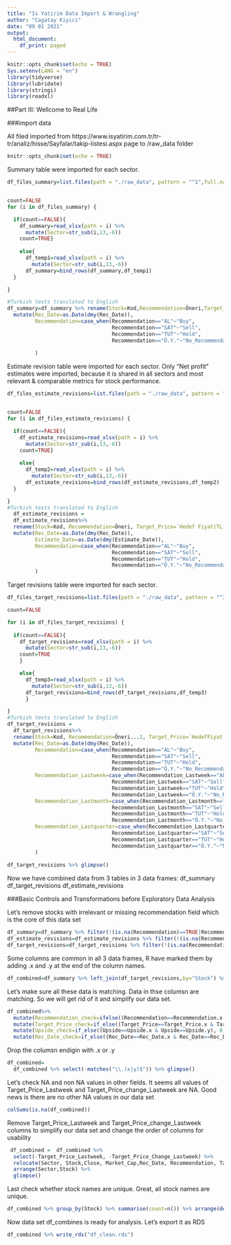 ```yaml
---
title: "Is Yatirim Data Import & Wrangling"
author: "Cagatay Kiyici"
date: "09 01 2021"
output:
  html_document:
    df_print: paged
---
```


```r
knitr::opts_chunk$set(echo = TRUE)
Sys.setenv(LANG = "en")
library(tidyverse)
library(lubridate)
library(stringi)
library(readxl)

```

##Part III: Wellcome to Real Life

###import data

All filed imported from https://www.isyatirim.com.tr/tr-tr/analiz/hisse/Sayfalar/takip-listesi.aspx page to /raw_data folder

```r
knitr::opts_chunk$set(echo = TRUE)


```

Summary table were imported for each sector. 

```r

df_files_summary=list.files(path = "./raw_data", pattern = "^1",full.names = TRUE)#summary file names start with "1"


count=FALSE  
for (i in df_files_summary) {

  if(count==FALSE){
    df_summary=read_xlsx(path = i) %>% 
      mutate(Sector=str_sub(i,13,-6))
    count=TRUE}
  
    else{
      df_temp1=read_xlsx(path = i) %>% 
        mutate(Sector=str_sub(i,13,-6))
      df_summary=bind_rows(df_summary,df_temp1)
  }

}

#Turkish texts translated to English
df_summary=df_summary %>% rename(Stock=Kod,Recommendation=Öneri,Target_Price=`Hedef Fiyat (TL)`, Upside=`Getiri Potansiyeli (%)`, Rec_Date=`Öneri Tarihi`, Close=`Kapanış (TL)`, Market_Cap=`Piyasa Değeri (mn TL)`) %>%
  mutate(Rec_Date=as.Date(dmy(Rec_Date)), 
         Recommendation=case_when(Recommendation=="AL"~"Buy",
                                  Recommendation=="SAT"~"Sell",
                                  Recommendation=="TUT"~"Hold",
                                  Recommendation=="Ö.Y."~"No_Recommendation")
         
         )


```
Estimate revision table were imported for each sector. Only "Net profit" estimates were imported, because it is shared in all sectors and most relevant & comparable metrics for stock performance.

```r

df_files_estimate_revisions=list.files(path = "./raw_data", pattern = "^2",full.names = TRUE) #Estimate revision  file names start with "2"


count=FALSE  
for (i in df_files_estimate_revisions) {

  if(count==FALSE){
    df_estimate_revisions=read_xlsx(path = i) %>% 
      mutate(Sector=str_sub(i,13,-6))
    count=TRUE}
  
    else{
      df_temp2=read_xlsx(path = i) %>% 
        mutate(Sector=str_sub(i,13,-6))
      df_estimate_revisions=bind_rows(df_estimate_revisions,df_temp2)
  }

}
#Turkish texts translated to English
  df_estimate_revisions =
  df_estimate_revisions%>% 
  rename(Stock=Kod, Recommendation=Öneri, Target_Price=`Hedef Fiyat(TL)`, Upside=`GetiriPotansiyeli(%)`, Rec_Date=`Öneri Tarihi`,Current_Estimate_Netprofit=`Cari Tahmin(mn TL)`,Estimate_Date=TahminGüncellemeTarihi, Netprofit_Change_Lastweek=`1 Hafta(mn TL)`, Netprofit_Change_Lastmonth=`1 Ay(mn TL)`  , Netprofit_Change_Lastquarter=`3 Ay(mn TL)`) %>%
  mutate(Rec_Date=as.Date(dmy(Rec_Date)), 
         Estimate_Date=as.Date(dmy(Estimate_Date)),
         Recommendation=case_when(Recommendation=="AL"~"Buy",
                                  Recommendation=="SAT"~"Sell",
                                  Recommendation=="TUT"~"Hold",
                                  Recommendation=="Ö.Y."~"No_Recommendation")
         )

```

Target revisions table were imported for each sector. 

```r

df_files_target_revisions=list.files(path = "./raw_data", pattern = "^3",full.names = TRUE)#Target revision file names start with "3"

count=FALSE  

for (i in df_files_target_revisions) {
 
  if(count==FALSE){
    df_target_revisions=read_xlsx(path = i) %>%
      mutate(Sector=str_sub(i,13,-6))
    count=TRUE
    }

    else{
      df_temp3=read_xlsx(path = i) %>%
        mutate(Sector=str_sub(i,13,-6))
      df_target_revisions=bind_rows(df_target_revisions,df_temp3)
      }

}
#Turkish texts translated to English
df_target_revisions =
  df_target_revisions%>% 
  rename(Stock=Kod, Recommendation=Öneri...2, Target_Price=`HedefFiyat(TL)...3`, Upside="GetiriPotansiyeli(%)", Rec_Date=`ÖneriTarihi`,Recommendation_Lastweek="Öneri...6", Target_Price_Lastweek=`HedefFiyat(TL)...7`,Target_Price_Change_Lastweek="HedefFiyatDeğ....8",Recommendation_Lastmonth="Öneri...9", Target_Price_Lastmonth=`HedefFiyat(TL)...10`,Target_Price_Change_Lastmonth="HedefFiyatDeğ....11",Recommendation_Lastquarter="Öneri...12", Target_Price_Lastquarter=`HedefFiyat(TL)...13`,Target_Price_Change_Lastquarter="HedefFiyatDeğ....14") %>%
  mutate(Rec_Date=as.Date(dmy(Rec_Date)), 
         Recommendation=case_when(Recommendation=="AL"~"Buy",
                                  Recommendation=="SAT"~"Sell",
                                  Recommendation=="TUT"~"Hold",
                                  Recommendation=="Ö.Y."~"No_Recommendation"),
         Recommendation_Lastweek=case_when(Recommendation_Lastweek=="AL"~"Buy",
                                  Recommendation_Lastweek=="SAT"~"Sell",
                                  Recommendation_Lastweek=="TUT"~"Hold",
                                  Recommendation_Lastweek=="Ö.Y."~"No_Recommendation"),
         Recommendation_Lastmonth=case_when(Recommendation_Lastmonth=="AL"~"Buy",
                                  Recommendation_Lastmonth=="SAT"~"Sell",
                                  Recommendation_Lastmonth=="TUT"~"Hold",
                                  Recommendation_Lastmonth=="Ö.Y."~"No_Recommendation"),
         Recommendation_Lastquarter=case_when(Recommendation_Lastquarter=="AL"~"Buy",
                                  Recommendation_Lastquarter=="SAT"~"Sell",
                                  Recommendation_Lastquarter=="TUT"~"Hold",
                                  Recommendation_Lastquarter=="Ö.Y."~"No_Recommendation")         
         )  
  
df_target_revisions %>% glimpse()
```


Now we have combined data from 3 tables in 3 data frames:
df_summary
df_target_revisions
df_estimate_revisions

###Basic Controls and Transformations before Exploratory Data Analysis

Let's remove stocks with irrelevant or missing recommendation field which is the core of this data set
```r
df_summary=df_summary %>% filter(!(is.na(Recommendation)==TRUE|Recommendation=="No_Recommendation"))
df_estimate_revisions=df_estimate_revisions %>% filter(!(is.na(Recommendation)==TRUE|Recommendation=="No_Recommendation"))
df_target_revisions=df_target_revisions %>% filter(!(is.na(Recommendation)==TRUE|Recommendation=="No_Recommendation"))
```


Some columns are common in all 3 data frames, R have marked them by adding .x and .y at the end of the column names. 
```r

df_combined=df_summary %>% left_join(df_target_revisions,by="Stock") %>% left_join(df_estimate_revisions, by="Stock") %>% glimpse()

```

Let's make sure all these data is matching. Data in thse columsn are matching. So we will get rid of it and simplify our data set. 
```r
df_combined%>% 
  mutate(Recommendation_check=ifelse((Recommendation==Recommendation.x & Recommendation==Recommendation.y), 0,1 ))%>% 
  mutate(Target_Price_check=if_else((Target_Price==Target_Price.x & Target_Price==Target_Price.y), 0, 1 )) %>%
  mutate(Upside_check=if_else((Upside==Upside.x & Upside==Upside.y), 0,1)) %>%
  mutate(Rec_Date_check=if_else((Rec_Date==Rec_Date.x & Rec_Date==Rec_Date.y), 0,1 ))%>%summarise(sum(Target_Price_check)+sum(Recommendation_check)+sum(Upside_check)+sum(Rec_Date_check))

```
Drop the columsn endigin with .x or .y
```r
df_combined=
  df_combined %>% select(-matches("\\.(x|y)$")) %>% glimpse()

```

Let's check NA and non NA values in other fields. It seems all values of Target_Price_Lastweek and Target_Price_change_Lastweek are NA. Good news is there are no other NA values in our data set

```r
colSums(is.na(df_combined))


```

Remove Target_Price_Lastweek and Target_Price_change_Lastweek columns to simplify our data set and change the order of columns for usability

```r
 df_combined =  df_combined %>% 
  select(-Target_Price_Lastweek, -Target_Price_Change_Lastweek) %>% 
  relocate(Sector, Stock,Close, Market_Cap,Rec_Date, Recommendation, Target_Price, Upside, Recommendation_Lastweek,Recommendation_Lastmonth, Target_Price_Lastmonth, Target_Price_Change_Lastmonth, Recommendation_Lastquarter, Target_Price_Lastquarter, Target_Price_Change_Lastquarter, Estimate_Date) %>% 
  arrange(Sector,Stock) %>% 
  glimpse()

```
Last check whether stock names are unique. Great, all stock names are unique.

```r
df_combined %>% group_by(Stock) %>% summarise(count=n()) %>% arrange(desc(count)) %>% filter(count!=1)

```

Now data set df_combines is ready for analysis. Let's export it as RDS

```r
df_combined %>% write_rds("df_clean.rds")

```

